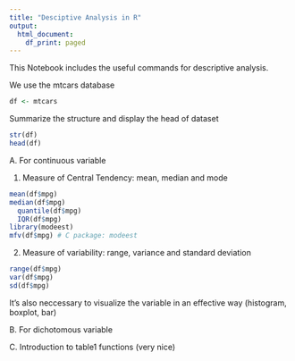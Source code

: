 ```yaml
---
title: "Desciptive Analysis in R"
output:
  html_document:
    df_print: paged
---
```


This Notebook includes the useful commands for descriptive analysis.

We use the mtcars database
```r
df <- mtcars
```

Summarize the structure and display the head of dataset
```r
str(df)
head(df)
```
A. For continuous variable

1. Measure of Central Tendency: mean, median and mode

```r
mean(df$mpg)
median(df$mpg)
  quantile(df$mpg)
  IQR(df$mpg)
library(modeest)
mfv(df$mpg) # C package: modeest
```

2. Measure of variability: range, variance and standard deviation
```r
range(df$mpg)
var(df$mpg)
sd(df$mpg)
```
It's also neccessary to visualize the variable in an effective way (histogram, boxplot, bar)

B. For dichotomous variable

C. Introduction to table1 functions (very nice)